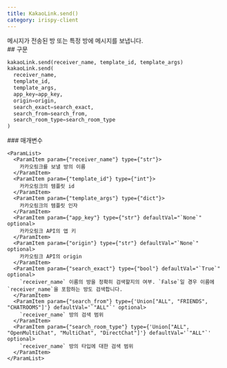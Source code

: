 ```yaml
---
title: KakaoLink.send()
category: irispy-client
---
```


<Section>
  메시지가 전송된 방 또는 특정 방에 메시지를 보냅니다.
</Section>
<Section>
  ## 구문

  ~~~py
  kakaoLink.send(receiver_name, template_id, template_args)
  kakaoLink.send(
    receiver_name,
    template_id,
    template_args,
    app_key=app_key,
    origin=origin,
    search_exact=search_exact,
    search_from=search_from,
    search_room_type=search_room_type
  )
  ~~~

  <Section>
    ### 매개변수

    <ParamList>
      <ParamItem param={"receiver_name"} type={"str"}>
        카카오링크를 보낼 방의 이름
      </ParamItem>
      <ParamItem param={"template_id"} type={"int"}>
        카카오링크의 템플릿 id
      </ParamItem>
      <ParamItem param={"template_args"} type={"dict"}>
        카카오링크의 템플릿 인자
      </ParamItem>
      <ParamItem param={"app_key"} type={"str"} defaultVal="`None`" optional>
        카카오링크 API의 앱 키
      </ParamItem>
      <ParamItem param={"origin"} type={"str"} defaultVal="`None`" optional>
        카카오링크 API의 origin
      </ParamItem>
      <ParamItem param={"search_exact"} type={"bool"} defaultVal="`True`" optional>
        `receiver_name` 이름의 방을 정확히 검색할지의 여부. `False`일 경우 이름에 `receiver_name`을 포함하는 방도 검색합니다.
      </ParamItem>
      <ParamItem param={"search_from"} type={'Union["ALL", "FRIENDS", "CHATROOMS"]'} defaultVal='`"ALL"`' optional>
        `receiver_name` 방의 검색 범위
      </ParamItem>
      <ParamItem param={"search_room_type"} type={'Union["ALL", "OpenMultiChat", "MultiChat", "DirectChat"]'} defaultVal='`"ALL"`' optional>
        `receiver_name` 방의 타입에 대한 검색 범위
      </ParamItem>
    </ParamList>
  </Section>
</Section>